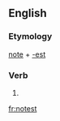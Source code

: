==English==

===Etymology===
[[note]] + [[-est]]

===Verb===
{{head|en}}

# {{second-person singular of|note|lang=en}}

[[fr:notest]]